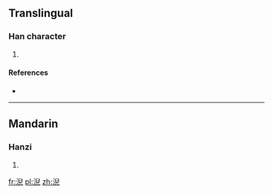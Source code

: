 ==Translingual==

===Han character===
{{Han char|rn=85|rad=水|as=08|sn=11|four=3711<sub>7</sub>|canj=水竹X山 (EHXU)}}

# {{defn|Han|sort=水08}}

====References====
* {{Han ref|kx=0630.220|dkj=17664|dj=1033.020|hdz=31652.020|uh=6DE3|ud=28131|bh=D646|bd=54854}}

----

==Mandarin==

===Hanzi===
{{cmn-hanzi|pin=[[guān]] ([[guan1]]), [[lǔn]] ([[lun3]]), [[ní]] ([[ni2]])|wg=kuan<sup>1</sup>, lun<sup>3</sup>, ni<sup>2</sup>}}

# {{defn|lang=cmn|sort=水08}}

[[fr:淣]]
[[pl:淣]]
[[zh:淣]]